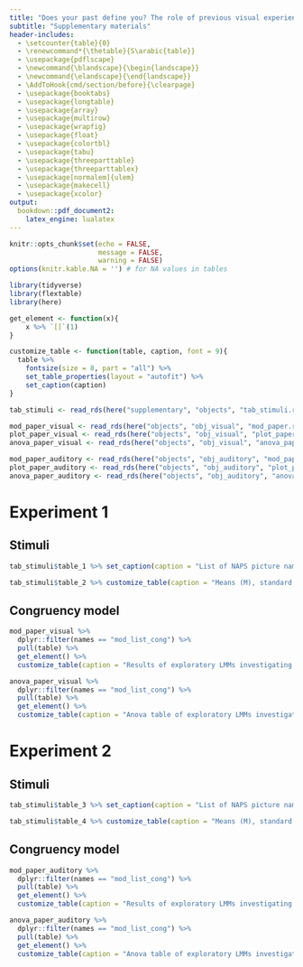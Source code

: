 ```yaml
---
title: "Does your past define you? The role of previous visual experience in predicting new affective pictures and sounds"
subtitle: "Supplementary materials"
header-includes:
  - \setcounter{table}{0} 
  - \renewcommand*{\thetable}{S\arabic{table}}
  - \usepackage{pdflscape}
  - \newcommand{\blandscape}{\begin{landscape}}
  - \newcommand{\elandscape}{\end{landscape}}
  - \AddToHook{cmd/section/before}{\clearpage}
  - \usepackage{booktabs}
  - \usepackage{longtable}
  - \usepackage{array}
  - \usepackage{multirow}
  - \usepackage{wrapfig}
  - \usepackage{float}
  - \usepackage{colortbl}
  - \usepackage{tabu}
  - \usepackage{threeparttable}
  - \usepackage{threeparttablex}
  - \usepackage[normalem]{ulem}
  - \usepackage{makecell}
  - \usepackage{xcolor}
output: 
  bookdown::pdf_document2:
    latex_engine: lualatex
---
```


```r
knitr::opts_chunk$set(echo = FALSE,
                      message = FALSE,
                      warning = FALSE)
options(knitr.kable.NA = '') # for NA values in tables
```

```r
library(tidyverse)
library(flextable)
library(here)
```

```r
get_element <- function(x){
    x %>% `[[`(1)
}

customize_table <- function(table, caption, font = 9){
  table %>% 
    fontsize(size = 8, part = "all") %>% 
    set_table_properties(layout = "autofit") %>% 
    set_caption(caption)
}
```

```r
tab_stimuli <- read_rds(here("supplementary", "objects", "tab_stimuli.rds"))
```

```r
mod_paper_visual <- read_rds(here("objects", "obj_visual", "mod_paper.rds"))
plot_paper_visual <- read_rds(here("objects", "obj_visual", "plot_paper.rds"))
anova_paper_visual <- read_rds(here("objects", "obj_visual", "anova_paper.rds"))
```

```r
mod_paper_auditory <- read_rds(here("objects", "obj_auditory", "mod_paper.rds"))
plot_paper_auditory <- read_rds(here("objects", "obj_auditory", "plot_paper.rds"))
anova_paper_auditory <- read_rds(here("objects", "obj_auditory", "anova_paper.rds"))
```

# Experiment 1

## Stimuli

```r
tab_stimuli$table_1 %>% set_caption(caption = "List of NAPS picture names used as S2s in Experiment 1, sorted by valence (Neg = negative, Neu = neutral).") %>% width(j = 2, 5, unit = "in") %>% fontsize(size = 8, part = "all") %>% knitr::knit_print()
```

```r
tab_stimuli$table_2 %>% customize_table(caption = "Means (M), standard deviations (SD), and results of two-tailed t-tests assuming unequal variance in luminance, contrast, complexity indices (i.e., JPEG size, entropy), and color space indices (i.e., LABL, LABA, LABB), referred to negative (Neg) and neutral (Neu) NAPS pictures employed as S2s in Experiment 1.") %>% knitr::knit_print()
```

## Congruency model

```r
mod_paper_visual %>% 
  dplyr::filter(names == "mod_list_cong") %>% 
  pull(table) %>% 
  get_element() %>% 
  customize_table(caption = "Results of exploratory LMMs investigating the effect of S2 congruency (congruent vs. incongruent) on valence and arousal ratings in Experiment 1. SE = standard error.")
```

\newpage

```r
anova_paper_visual %>% 
  dplyr::filter(names == "mod_list_cong") %>% 
  pull(table) %>% 
  get_element() %>% 
  customize_table(caption = "Anova table of exploratory LMMs investigating the effect of S2 congruency (congruent vs. incongruent) on valence and arousal ratings in Experiment 1.")
```

# Experiment 2

## Stimuli

```r
tab_stimuli$table_3 %>% set_caption(caption = "List of NAPS picture names used as S2s in Experiment 1, sorted by valence (Neg = negative, Neu = neutral).") %>% width(j = c(2,3), width = 2.5, unit = "in") %>% fontsize(size = 8, part = "all") %>% knitr::knit_print()
```

```r
tab_stimuli$table_4 %>% customize_table(caption = "Means (M), standard deviations (SD), and results of two-tailed t-tests assuming unequal variance in luminance, contrast, complexity indices (i.e., JPEG size, entropy), and color space indices (i.e., LABL, LABA, LABB) for affective pictures, and in physical properties (i.e., min dB, max dB, peak dB) for affective sounds, referred to negative (Neg) and neutral (Neu) NAPS pictures and IADS-2 sounds employed as S2s in Experiment 2.") %>% knitr::knit_print()
```

## Congruency model

```r
mod_paper_auditory %>% 
  dplyr::filter(names == "mod_list_cong") %>% 
  pull(table) %>% 
  get_element() %>% 
  customize_table(caption = "Results of exploratory LMMs investigating the effect of S2 congruency (congruent vs. incongruent) on valence and arousal ratings in Experiment 2. SE = standard error.")
```

\pagebreak

```r
anova_paper_auditory %>% 
  dplyr::filter(names == "mod_list_cong") %>% 
  pull(table) %>% 
  get_element() %>% 
  customize_table(caption = "Anova table of exploratory LMMs investigating the effect of S2 congruency (congruent vs. incongruent) on valence and arousal ratings in Experiment 2. SE = standard error.")
```
